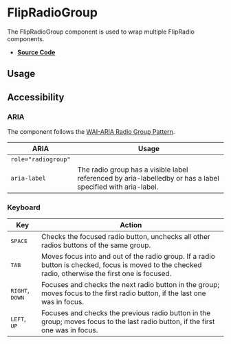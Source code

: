 
<Meta title="Components/FlipRadioGroup" />

# FlipRadioGroup

The FlipRadioGroup component is used to wrap multiple FlipRadio components.

- **[Source Code](https://github.com/flip-corp/swirl/tree/main/packages/swirl-components/src/components/flip-radio-group)**

## Usage

<Canvas withSource="open">
  <Story id="components-flipradiogroup--flip-radio-group" />
</Canvas>

<ArgsTable story="." />

## Accessibility

### ARIA

The component follows the
[WAI-ARIA Radio Group Pattern](https://www.w3.org/WAI/ARIA/apg/patterns/radiobutton/).

| ARIA                | Usage                                                                                                       |
| ------------------- | ----------------------------------------------------------------------------------------------------------- |
| `role="radiogroup"` |                                                                                                             |
| `aria-label`        | The radio group has a visible label referenced by aria-labelledby or has a label specified with aria-label. |

### Keyboard

| Key                               | Action                                                                                                                                              |
| --------------------------------- | --------------------------------------------------------------------------------------------------------------------------------------------------- |
| <kbd>SPACE</kbd>                  | Checks the focused radio button, unchecks all other radios buttons of the same group.                                                               |
| <kbd>TAB</kbd>                    | Moves focus into and out of the radio group. If a radio button is checked, focus is moved to the checked radio, otherwise the first one is focused. |
| <kbd>RIGHT</kbd>, <kbd>DOWN</kbd> | Focuses and checks the next radio button in the group; moves focus to the first radio button, if the last one was in focus.                         |
| <kbd>LEFT</kbd>, <kbd>UP</kbd>    | Focuses and checks the previous radio button in the group; moves focus to the last radio button, if the first one was in focus.                     |
